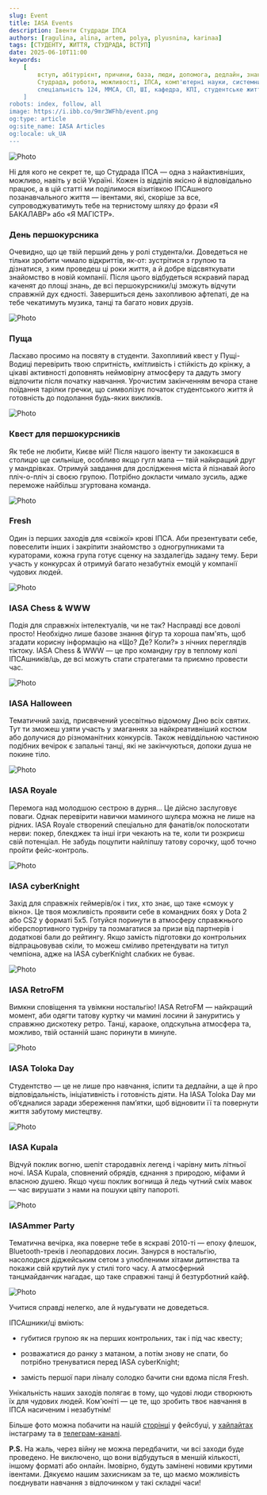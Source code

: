 ```yaml
---
slug: Event
title: IASA Events
description: Івенти Студради ІПСА
authors: [ragulina, alina, artem, polya, plyusnina, karinaa]
tags: [СТУДЕНТУ, ЖИТТЯ, СТУДРАДА, ВСТУП]
date: 2025-06-10T11:00
keywords: 
    [
        вступ, абітурієнт, причини, база, люди, допомога, дедлайн, знання, 
        Студрада, робота, можливості, ІПСА, комп'ютерні науки, системний аналіз, спеціальність 122, 
        спеціальність 124, ММСА, СП, ШІ, кафедра, КПІ, студентське життя, студрада КПІ, університетське життя
    ]
robots: index, follow, all
image: https://i.ibb.co/9mr3WFhb/event.png
og:type: article
og:site_name: IASA Articles
og:locale: uk_UA
---
```


![Photo](./assets/event.png)

Ні для кого не секрет те, що Студрада ІПСА — одна з найактивніших, можливо, навіть у всій Україні. Кожен із відділів якісно й відповідально працює, а в цій статті ми поділимося візитівкою ІПСАшного позанавчального життя — івентами, які, скоріше за все, супроводжуватимуть тебе на тернистому шляху до фрази «Я БАКАЛАВР» або «Я МАГІСТР».

<!--truncate-->

### День першокурсника

Очевидно, що це твій перший день у ролі студента/ки. Доведеться не тільки зробити чимало відкриттів, як-от: зустрітися з групою та дізнатися, з ким проведеш ці роки життя, а й добре відсвяткувати знайомство в новій компанії. Після цього відбудеться яскравий парад каченят до площі знань, де всі першокурсники/ці зможуть відчути справжній дух єдності. Завершиться день захопливою афтепаті, де на тебе чекатимуть музика, танці та багато нових друзів.

![Photo](./assets/DP.png)

### Пуща

Ласкаво просимо на посвяту в студенти. Захопливий квест у Пущі-Водиці перевірить твою спритність, кмітливість і стійкість до крінжу, а цікаві активності доповнять неймовірну атмосферу та дадуть змогу відпочити після початку навчання. Урочистим закінченням вечора стане поїдання тарілки гречки, що символізує початок студентського життя й готовність до подолання будь-яких викликів.

![Photo](./assets/pusha.png)

### Квест для першокурсників

Як тебе не любити, Києве мій! Після нашого івенту ти закохаєшся в столицю ще сильніше, особливо якщо гугл мапа — твій найкращий друг у мандрівках. Отримуй завдання для дослідження міста й пізнавай його пліч-о-пліч зі своєю групою. Потрібно докласти чимало зусиль, адже переможе найбільш згуртована команда.

![Photo](./assets/quest.png)

### Fresh

Один із перших заходів для «свіжої» крові ІПСА. Аби презентувати себе, повеселити інших і закріпити знайомство з одногрупниками та кураторами, кожна група готує сценку на заздалегідь задану тему. Бери участь у конкурсах й отримуй багато незабутніх емоцій у компанії чудових людей.

![Photo](./assets/fresh.png)

### IASA Chess & WWW

Подія для справжніх інтелектуалів, чи не так? Насправді все доволі просто! Необхідно лише базове знання фігур та хороша пам'ять, щоб згадати корисну інформацію на «Що? Де? Коли?» з нічних переглядів тіктоку. IASA Chess & WWW — це про командну гру в теплому колі ІПСАшників/ць, де всі можуть стати стратегами та приємно провести час.

![Photo](./assets/chess.png)

### IASA Halloween

Тематичний захід, присвячений усесвітньо відомому Дню всіх святих. Тут ти зможеш узяти участь у змаганнях за найкреативніший костюм або долучися до різноманітних конкурсів. Також невіддільною частиною подібних вечірок є запальні танці, які не закінчуються, допоки душа не покине тіло.

![Photo](./assets/hall.png)

### IASA Royale

Перемога над молодшою сестрою в дурня... Це дійсно заслуговує поваги. Однак перевірити навички маминого шулєра можна не лише на рідних. IASA Royale створений спеціально для фанатів/ок полоскотати нерви: покер, блекджек та інші ігри чекають на те, коли ти розкриєш свій потенціал. Не забудь поцупити найліпшу татову сорочку, щоб точно пройти фейс-контроль.

![Photo](./assets/royale.png)

### IASA cyberKnight

Захід для справжніх геймерів/ок і тих, хто знає, що таке «смоук у вікно». Це твоя можливість проявити себе в командних боях у Dota 2 або CS2 у форматі 5х5. Готуйся поринути в атмосферу справжнього кіберспортивного турніру та позмагатися за призи від партнерів і додаткові бали до рейтингу. Якщо замість підготовки до контрольних відпрацьовував скіли, то можеш сміливо претендувати на титул чемпіона, адже на IASA cyberKnight слабких не буває.

![Photo](./assets/cyberKnight.png)

### IASA RetroFM

Вимкни сповіщення та увімкни ностальгію!  IASA RetroFM — найкращий момент, аби одягти татову куртку чи мамині лосини й зануритись у справжню дискотеку ретро. Танці, караоке, олдскульна атмосфера та, можливо, твій останній шанс поринути в минуле.

![Photo](./assets/RetroFM.png)

### IASA Toloka Day

Студентство — це не лише про навчання, іспити та дедлайни, а ще й про відповідальність, ініціативність і готовність діяти. На IASA Toloka Day ми об’єдналися заради збереження пам’ятки, щоб відновити її та повернути життя забутому мистецтву.

![Photo](./assets/Toloka.png)

### IASA Kupala

Відчуй поклик вогню, шепіт стародавніх легенд і чарівну мить літньої ночі. IASA Kupala, сповнений обрядів, єднання з природою, міфами й власною душею. Якщо чуєш поклик вогнища й ледь чутний сміх мавок — час вирушати з нами на пошуки цвіту папороті.

![Photo](./assets/Kupala.png)

### IASAmmer Party

Тематична вечірка, яка поверне тебе в яскраві 2010-ті — епоху флешок, Bluetooth-треків і леопардових лосин. Занурся в ностальгію, насолодися діджейським сетом з улюбленими хітами дитинства та покажи свій крутий лук у стилі того часу. А атмосферний танцмайданчик нагадає, що таке справжні танці й безтурботний кайф.

![Photo](./assets/Party.png)

Учитися справді нелегко, але й нудьгувати не доведеться.

ІПСАшники/ці вміють:

- губитися групою як на перших контрольних, так і під час квесту;

- розважатися до ранку з матаном, а потім знову не спати, бо потрібно тренуватися перед IASA cyberKnight;

- замість першої пари ліналу солодко бачити сни вдома після Fresh.

Унікальність наших заходів полягає в тому, що чудові люди створюють їх для чудових людей. Ком'юніті — це те, що зробить твоє навчання в ІПСА насиченим і незабутнім!

Більше фото можна побачити на нашій [сторінці](https://www.facebook.com/studrada.iasa) у фейсбуці, у [хайлайтах](https://www.instagram.com/studrada_iasa?igsh=dngzeG01d2g4azg2) інстаграму та в [телеграм-каналі](https://t.me/iasa_event).

**P.S.** На жаль, через війну не можна передбачити, чи всі заходи буде проведено. Не виключено, що вони відбудуться в меншій кількості, іншому форматі або онлайн. Імовірно, будуть замінені новими крутими івентами. Дякуємо нашим захисникам за те, що маємо можливість поєднувати навчання з відпочинком у такі складні часи!



